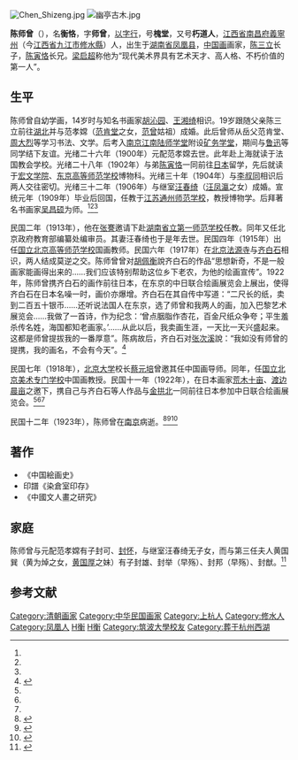 [[File:Chen_Shizeng.jpg|thumb]]
[[File:幽亭古木.jpg|thumb]]

'''陈师曾'''（{{bd|1876年|3月2日|1923年|9月17日|catIdx=Chen陈}}），名'''衡恪'''，字'''师曾'''，[[以字行|以字行]]，号'''槐堂'''，又号'''朽道人'''，[[江西省|江西省]][[南昌府|南昌府]][[義寧州|義寧州]]（今[[江西省|江西省]][[九江市|九江市]][[修水縣|修水縣]]）人，出生于[[湖南省|湖南省]][[凤凰县|凤凰县]]，[[中国画|中国画]]画家，[[陈三立|陈三立]]长子，[[陈寅恪|陈寅恪]]长兄。[[梁启超|梁启超]]称他为“现代美术界具有艺术天才、高人格、不朽价值的第一人”。

==生平==
陈师曾自幼学画，14岁时与知名书画家[[胡沁园|胡沁园]]、[[王湘绮|王湘绮]]相识。19岁跟随父亲陈三立前往[[湖北|湖北]]并与范孝嫦（[[范肯堂|范肯堂]]之女，[[范曾|范曾]]姑祖）成婚。此后曾师从岳父范肯堂、[[周大烈|周大烈]]等学习书法、文学。后考入[[南京|南京]][[江南陆师学堂|江南陆师学堂]]附设[[南京矿路学堂|矿务学堂]]，期间与[[鲁迅|鲁迅]]等同学结下友谊。光绪二十六年（1900年）元配范孝嫦去世。此年赴上海就读于法国教会学校。光绪二十八年（1902年）与弟[[陈寅恪|陈寅恪]]一同前往[[日本|日本]]留学，先后就读于[[宏文学院|宏文学院]]、[[东京高等师范学校|东京高等师范学校]]博物科。光绪三十年（1904年）与[[李叔同|李叔同]]相识后两人交往密切。光绪三十二年（1906年）与继室[[汪春绮|汪春绮]]（[[汪凤瀛|汪凤瀛]]之女）成婚。宣统元年（1909年）毕业后回国，任教于[[江苏|江苏]][[通州师范学校|通州师范学校]]，教授博物学。后拜著名书画家[[吴昌硕|吴昌硕]]为师。<ref name=zgw/><ref name=ybsf/><ref name=hbjy/>

民国二年（1913年），他在[[张謇|张謇]]邀请下赴[[湖南省立第一师范学校|湖南省立第一师范学校]]任教。同年又任北京政府教育部编纂处编审员。其妻汪春绮也于是年去世。民国四年（1915年）出任[[国立北京高等师范学校|国立北京高等师范学校]]国画教师。民国六年（1917年）在[[北京|北京]][[法源寺|法源寺]]与[[齐白石|齐白石]]相识，两人结成莫逆之交。陈师曾曾对[[胡佩衡|胡佩衡]]說齐白石的作品“思想新奇，不是一般画家能画得出来的……我们应该特别帮助这位乡下老农，为他的绘画宣传”。1922年，陈师曾携齐白石的画作前往日本，在东京的中日联合绘画展览会上展出，使得齐白石在日本名噪一时，画价亦爆增。齐白石在其自传中写道：“二尺长的纸，卖到二百五十银币……还听说法国人在东京，选了师曾和我两人的画，加入巴黎艺术展览会……我做了一首诗，作为纪念：‘曾点胭脂作杏花，百金尺纸众争夸；平生羞杀传名姓，海国都知老画家。’……从此以后，我卖画生涯，一天比一天兴盛起来。这都是师曾提拔我的一番厚意”。陈病故后，齐白石对[[张次溪|张次溪]]說：“我如没有师曾的提携，我的画名，不会有今天”。<ref>{{cite web|url=http://www.people.com.cn/GB/14738/28490/28491/28493/1939241.html|title=谁是齐白石的伯乐？画坛领袖陈师曾|author=林木|publisher=人民网|accessdate=2017-02-01|archive-date=2020-04-04|archive-url=https://web.archive.org/web/20200404154652/http://www.people.com.cn/GB/14738/28490/28491/28493/1939241.html|dead-url=no}}</ref>

民国七年（1918年），[[北京大学|北京大学]]校长[[蔡元培|蔡元培]]曾邀其任中国画导师。同年，任[[国立北京美术专门学校|国立北京美术专门学校]]中国画教授。民国十一年（1922年），在日本画家[[荒木十亩|荒木十亩]]、[[渡边晨亩|渡边晨亩]]之邀下，携自己与齐白石等人作品与[[金拱北|金拱北]]一同前往日本参加中日联合绘画展览会。<ref name=zgw/><ref name=ybsf/><ref name=hbjy/>

民国十二年（1923年），陈师曾在[[南京|南京]]病逝。<ref name=zgw>{{cite web|url=http://www.china.com.cn/chinese/zhuanti/hsyl/962609.htm|title=陈寅恪陈衡恪兄弟|publisher=中国网|date=2005-09-06|accessdate=2011-04-03|archive-date=2010-06-19|archive-url=https://web.archive.org/web/20100619024113/http://www.china.com.cn/chinese/zhuanti/hsyl/962609.htm|dead-url=no}}</ref><ref name=ybsf>{{cite web|url=http://www.yingbishufa.com/zhuanke/jdyrz/chenghengke.htm|title=陈衡恪|publisher=中国硬笔书法在线|date=|accessdate=2012-02-23|deadurl=yes|archiveurl=https://web.archive.org/web/20111027195444/http://www.yingbishufa.com/zhuanke/jdyrz/chenghengke.htm|archivedate=2011-10-27}}</ref><ref name=hbjy>{{cite web|url=http://www.hbep.com/applications/sysapp9/aboutInfo.php?id=651|title=陈师曾先生学术年表|publisher=河北教育出版社网站|date=|accessdate=2012-02-23|archive-date=2020-04-08|archive-url=https://web.archive.org/web/20200408095302/http://www.hbep.com/applications/sysapp9/aboutInfo.php?id=651|dead-url=yes}}</ref>

==著作==
* 《中国絵画史》
* 印譜《染倉室印存》
* 《中國文人畫之研究》

==家庭==
{{Ahnentafel top|先祖}}<center>
{{ahnentafel-compact5
|boxstyle_1=background-color: #aaf;
|boxstyle_2=background-color: #bbf;
|boxstyle_3=background-color: #ccf;
|boxstyle_4=background-color: #ddf;
|boxstyle_5=background-color: #eef;
|1='''陈师曾'''（1876－1923）
|2='''父：'''[[陈三立|陈三立]]（1853－1937）
|3='''母：'''[[罗氏_(陈三立妻)|罗氏]]（1854－1880）
|4='''祖父：'''[[陈宝箴|陈宝箴]]（1831－1900）
|5='''祖母：'''黄氏（？－1897<ref name=网易>刘梦溪．[http://history.news.163.com/09/0618/12/5C3EALRJ00011247.html 陈宝箴死因之谜：慈禧太后秘密赐死] {{Wayback|url=http://history.news.163.com/09/0618/12/5C3EALRJ00011247.html |date=20090622200336 }}．：[[网易|网易]]新闻，2009-6-18</ref>）
|6='''外祖父：'''[[罗亨奎|罗亨奎]]
|7=
|8='''曾祖父：'''[[陈伟琳|陈伟琳]]
|9=
|10=
|11=
|12=
|13=
|14=
|15=
|16='''高祖父：'''[[陈克绳|陈克绳]]
|17=
|18=
|19=
|20=
|21=
|22=
|23=
|24=
|25=
|26=
|27=
|28=
|29=
|30=
|31=
}}</center>
{{ahnentafel bottom}}
陈师曾与元配范孝嫦有子封可、[[陈封怀|封怀]]，与继室汪春绮无子女，而与第三任夫人黄国巽（黄为焯之女，[[黄国厚|黄国厚]]之妹）有子封雄、封举（早殇）、封邦（早殇）、封猷。<ref>{{cite book|title=图说义宁陈氏|author=陈小从|publisher=山东画报出版社|location=济南|year=2004}}</ref>

== 参考文献 ==
{{commonscat|Chen Shizeng}}
{{reflist}}

{{義寧陳氏}}
{{山陰俞氏}}

{{DEFAULTSORT:Chen陈}}
[[Category:清朝画家|Category:清朝画家]]
[[Category:中华民国画家|Category:中华民国画家]]
[[Category:上杭人|Category:上杭人]]
[[Category:修水人|Category:修水人]]
[[Category:凤凰人|Category:凤凰人]]
[[Category:陈姓|H衡]]
[[Category:义宁陈氏|H衡]]
[[Category:筑波大學校友|Category:筑波大學校友]]
[[Category:葬于杭州西湖|Category:葬于杭州西湖]]
